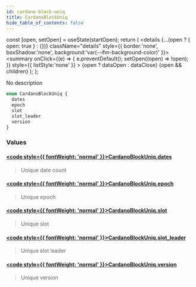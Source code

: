 ```yaml
---
id: cardano-block-uniq
title: CardanoBlockUniq
hide_table_of_contents: false
---
```







  const [open, setOpen] = useState(startOpen);
  return (
    <details {...(open ? { open: true } : {})} className="details" style={{ border:'none', boxShadow:'none', background:'var(--ifm-background-color)' }}>
      <summary
        onClick={(e) => {
          e.preventDefault();
          setOpen((open) => !open);
        }}
        style={{ listStyle:'none' }}
      >
      {open ? dataOpen : dataClose}
      </summary>
      {open && children}
    </details>
  );
};








No description


```graphql
enum CardanoBlockUniq {
  dates
  epoch
  slot
  slot_leader
  version
}
```




### Values

#### [<code style={{ fontWeight: 'normal' }}>CardanoBlockUniq.<b>dates</b></code>](#)  
> 
> 
> Unique date count
> 

#### [<code style={{ fontWeight: 'normal' }}>CardanoBlockUniq.<b>epoch</b></code>](#)  
> 
> 
> Unique epoch
> 

#### [<code style={{ fontWeight: 'normal' }}>CardanoBlockUniq.<b>slot</b></code>](#)  
> 
> 
> Unique slot
> 

#### [<code style={{ fontWeight: 'normal' }}>CardanoBlockUniq.<b>slot_leader</b></code>](#)  
> 
> 
> Unique slot leader
> 

#### [<code style={{ fontWeight: 'normal' }}>CardanoBlockUniq.<b>version</b></code>](#)  
> 
> 
> Unique version
> 



